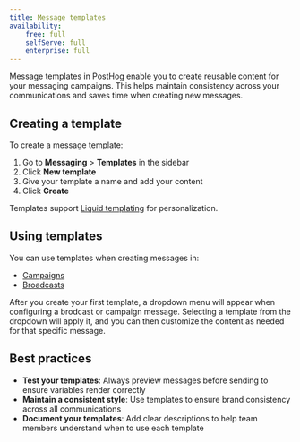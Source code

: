 ```yaml
---
title: Message templates
availability:
    free: full
    selfServe: full
    enterprise: full
---
```


Message templates in PostHog enable you to create reusable content for your messaging campaigns. This helps maintain consistency across your communications and saves time when creating new messages.

## Creating a template

To create a message template:

1. Go to **Messaging** > **Templates** in the sidebar
2. Click **New template**
3. Give your template a name and add your content
4. Click **Create**

Templates support [Liquid templating](/docs/messaging/liquid-templating) for personalization.

## Using templates

You can use templates when creating messages in:

- [Campaigns](/docs/messaging/email)
- [Broadcasts](/docs/messaging/transactional-emails)

After you create your first template, a dropdown menu will appear when configuring a brodcast or campaign message. Selecting a template from the dropdown will apply it, and you can then customize the content as needed for that specific message.

## Best practices

- **Test your templates**: Always preview messages before sending to ensure variables render correctly
- **Maintain a consistent style**: Use templates to ensure brand consistency across all communications
- **Document your templates**: Add clear descriptions to help team members understand when to use each template
